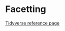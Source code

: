 # Facetting

[Tidyverse reference page](https://ggplot2.tidyverse.org//reference/index.html#facetting)